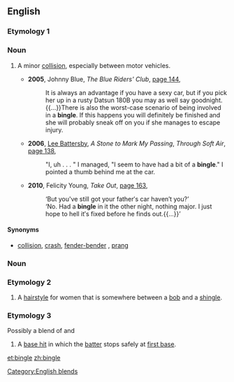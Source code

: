 ==English==

===Etymology 1===
{{rfe}}

===Noun===
{{en-noun}}

# {{context|Australia|informal}} A minor [[collision]], especially between motor vehicles.
#* '''2005''', Johnny Blue, ''The Blue Riders' Club'', [http://books.google.com.au/books?id=b-Xqj4M1QSAC&pg=PA144&dq=%22a+bingle%22|%22bingles%22+car+OR+vehicle+-intitle:%22bingle%22+-inauthor:%22bingle%22&hl=en&ei=nl3oTtbgEeyViAfw_7TNCA&sa=X&oi=book_result&ct=result&redir_esc=y#v=onepage&q=%22a%20bingle%22|%22bingles%22%20car%20OR%20vehicle%20-intitle%3A%22bingle%22%20-inauthor%3A%22bingle%22&f=false page 144],
#*: It is always an advantage if you have a sexy car, but if you pick her up in a rusty Datsun 180B you may as well say goodnight.{{...}}There is also the worst-case scenario of being involved in a '''bingle'''. If this happens you will definitely be finished and she will probably sneak off on you if she manages to escape injury.
#* '''2006''', [[w:Lee Battersby|Lee Battersby]], ''A Stone to Mark My Passing'', ''Through Soft Air'', [http://books.google.com.au/books?id=lFHZOozNgCwC&pg=PA138&dq=%22a+bingle%22|%22bingles%22+car+OR+vehicle+-intitle:%22bingle%22+-inauthor:%22bingle%22&hl=en&ei=FGHoTpT1CuidiAfv7-z4CA&sa=X&oi=book_result&ct=result&redir_esc=y#v=onepage&q=%22a%20bingle%22|%22bingles%22%20car%20OR%20vehicle%20-intitle%3A%22bingle%22%20-inauthor%3A%22bingle%22&f=false page 138],
#*: "I, uh . . . " I managed, "I seem to have had a bit of a '''bingle'''." I pointed a thumb behind me at the car.
#* '''2010''', Felicity Young, ''Take Out'', [http://books.google.com.au/books?id=5PfJ32aL-ZQC&pg=PA163&dq=%22a+bingle%22|%22bingles%22+car+OR+vehicle+-intitle:%22bingle%22+-inauthor:%22bingle%22&hl=en&ei=nl3oTtbgEeyViAfw_7TNCA&sa=X&oi=book_result&ct=result&redir_esc=y#v=onepage&q=%22a%20bingle%22|%22bingles%22%20car%20OR%20vehicle%20-intitle%3A%22bingle%22%20-inauthor%3A%22bingle%22&f=false page 163],
#*: ‘But you've still got your father′s car haven′t you?’ 
#*: ‘No. Had a '''bingle''' in it the other night, nothing major. I just hope to hell it′s fixed before he finds out.{{...}}’

====Synonyms====
* [[collision]], [[crash]], [[fender-bender]] {{qualifier|US}}, [[prang]] {{qualifier|UK}}

===Noun===

===Etymology 2===
{{blend|bob|shingle}}

# A [[hairstyle]] for women that is somewhere between a [[bob]] and a [[shingle]].

===Etymology 3===
Possibly a blend of {{term|bat}} and {{term|single}}
[[Category:English blends]]

# {{context|baseball|slang}} A [[base hit]] in which the [[batter]] stops safely at [[first base]].

[[et:bingle]]
[[zh:bingle]]